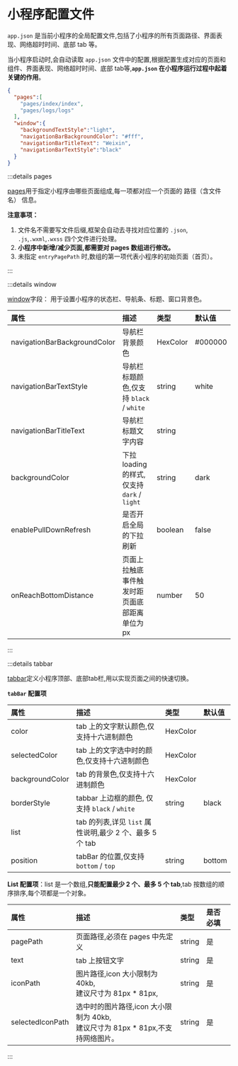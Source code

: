 # 小程序配置文件

`app.json` 是当前小程序的全局配置文件,包括了小程序的所有页面路径、界面表现、网络超时时间、底部 tab 等。

当小程序启动时,会自动读取 `app.json` 文件中的配置,根据配置生成对应的页面和组件、界面表现、网络超时时间、底部 tab等,**`app.json` 在小程序运行过程中起着关键的作用**。

```json
{
  "pages":[
    "pages/index/index",
    "pages/logs/logs"
  ],
  "window":{
    "backgroundTextStyle":"light",
    "navigationBarBackgroundColor": "#fff",
    "navigationBarTitleText": "Weixin",
    "navigationBarTextStyle":"black"
  }
}
```

:::details pages

[pages](https://developers.weixin.qq.com/miniprogram/dev/reference/configuration/app.html#pages)用于指定小程序由哪些页面组成,每一项都对应一个页面的 路径（含文件名） 信息。

**注意事项：**

1. 文件名不需要写文件后缀,框架会自动去寻找对应位置的 `.json`, `.js`,`.wxml`,`.wxss` 四个文件进行处理。
2. **小程序中新增/减少页面,都需要对 pages 数组进行修改。**
3. 未指定 `entryPagePath` 时,数组的第一项代表小程序的初始页面（首页）。

:::

:::details window

[window](https://developers.weixin.qq.com/miniprogram/dev/reference/configuration/app.html#window)字段： 用于设置小程序的状态栏、导航条、标题、窗口背景色。

| 属性                         | 描述                                          | 类型     | 默认值   |
| :--------------------------- | :-------------------------------------------- | :------- | :------- |
| navigationBarBackgroundColor | 导航栏背景颜色                                | HexColor | \#000000 |
| navigationBarTextStyle       | 导航栏标题颜色,仅支持 `black` / `white`      | string   | white    |
| navigationBarTitleText       | 导航栏标题文字内容                            | string   |          |
| backgroundColor              | 下拉 loading 的样式,仅支持 `dark` / `light`  | string   | dark     |
| enablePullDownRefresh        | 是否开启全局的下拉刷新                        | boolean  | false    |
| onReachBottomDistance        | 页面上拉触底事件触发时距页面底部距离单位为 px | number   | 50       |

:::

:::details tabbar

[tabbar](https://developers.weixin.qq.com/miniprogram/dev/reference/configuration/app.html#tabBar)定义小程序顶部、底部tab栏,用以实现页面之间的快速切换。

**`tabBar` 配置项**

| 属性            | 描述                                                       | 类型     | 默认值 |
| :-------------- | :--------------------------------------------------------- | :------- | :----- |
| color           | tab 上的文字默认颜色,仅支持十六进制颜色                   | HexColor |        |
| selectedColor   | tab 上的文字选中时的颜色,仅支持十六进制颜色               | HexColor |        |
| backgroundColor | tab 的背景色,仅支持十六进制颜色                           | HexColor |        |
| borderStyle     | tabbar 上边框的颜色, 仅支持 `black` / `white`             | string   | black  |
| list            | tab 的列表,详见 `list` 属性说明,最少 2 个、最多 5 个 tab |          |        |
| position        | tabBar 的位置,仅支持 `bottom` / `top`                     | string   | bottom |

**List  配置项**：list 是一个数组,**只能配置最少 2 个、最多 5 个 tab**,tab 按数组的顺序排序,每个项都是一个对象。

| 属性             | 描述                                                         | 类型   | 是否必填 |
| :--------------- | :----------------------------------------------------------- | :----- | :------- |
| pagePath         | 页面路径,必须在 pages 中先定义                              | string | 是       |
| text             | tab 上按钮文字                                               | string | 是       |
| iconPath         | 图片路径,icon 大小限制为 40kb,<br />建议尺寸为 81px * 81px, | string | 是       |
| selectedIconPath | 选中时的图片路径,icon 大小限制为 40kb,<br />建议尺寸为 81px * 81px,不支持网络图片。 | string | 是       |

:::

